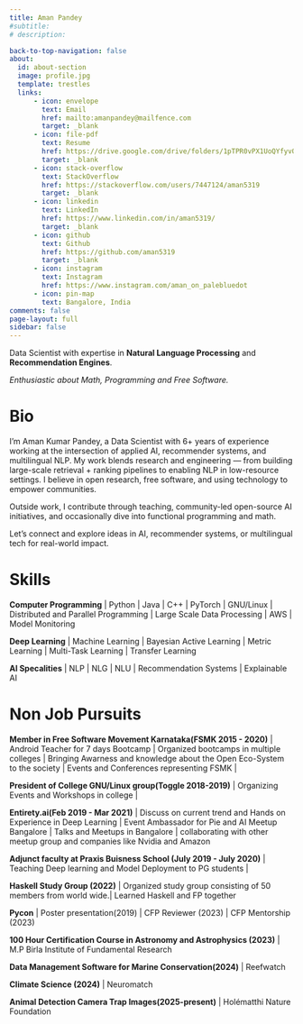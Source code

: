 ```yaml
---
title: Aman Pandey
#subtitle:
# description:  

back-to-top-navigation: false
about:
  id: about-section
  image: profile.jpg
  template: trestles
  links:
      - icon: envelope
        text: Email
        href: mailto:amanpandey@mailfence.com
        target: _blank
      - icon: file-pdf
        text: Resume
        href: https://drive.google.com/drive/folders/1pTPR0vPX1UoQYfyvQLu8Pn-Wc6hqrjGf?usp=sharing
        target: _blank
      - icon: stack-overflow
        text: StackOverflow
        href: https://stackoverflow.com/users/7447124/aman5319
        target: _blank
      - icon: linkedin
        text: LinkedIn
        href: https://www.linkedin.com/in/aman5319/
        target: _blank
      - icon: github
        text: Github
        href: https://github.com/aman5319
        target: _blank
      - icon: instagram
        text: Instagram
        href: https://www.instagram.com/aman_on_palebluedot
      - icon: pin-map
        text: Bangalore, India
comments: false
page-layout: full
sidebar: false
---
```


<!-- :::{#about-section} -->

Data Scientist with expertise in **Natural Language Processing** and **Recommendation Engines**.

*Enthusiastic about Math, Programming and Free Software.* <!-- ::: -->

::: panel-tabset
# Bio

I'm Aman Kumar Pandey, a Data Scientist with 6+ years of experience working at the intersection of applied AI, recommender systems, and multilingual NLP. My work blends research and engineering — from building large-scale retrieval + ranking pipelines to enabling NLP in low-resource settings. I believe in open research, free software, and using technology to empower communities.

Outside work, I contribute through teaching, community-led open-source AI initiatives, and occasionally dive into functional programming and math.

Let’s connect and explore ideas in AI, recommender systems, or multilingual tech for real-world impact.

# Skills

**Computer Programming** \| Python \| Java \| C++ \| PyTorch \| GNU/Linux \| Distributed and Parallel Programming \| Large Scale Data Processing \| AWS \| Model Monitoring

**Deep Learning** \| Machine Learning \| Bayesian Active Learning \| Metric Learning \| Multi-Task Learning \| Transfer Learning

**AI Specalities** \| NLP \| NLG \| NLU \| Recommendation Systems \| Explainable AI

# Non Job Pursuits

**Member in Free Software Movement Karnataka(FSMK 2015 - 2020)** \| Android Teacher for 7 days Bootcamp \| Organized bootcamps in multiple colleges \| Bringing Awarness and knowledge about the Open Eco-System to the society \| Events and Conferences representing FSMK \|

**President of College GNU/Linux group(Toggle 2018-2019)** \| Organizing Events and Workshops in college \|

**Entirety.ai(Feb 2019 - Mar 2021)** \| Discuss on current trend and Hands on Experience in Deep Learning \| Event Ambassador for Pie and AI Meetup Bangalore \| Talks and Meetups in Bangalore \| collaborating with other meetup group and companies like Nvidia and Amazon

**Adjunct faculty at Praxis Buisness School (July 2019 - July 2020)** \| Teaching Deep learning and Model Deployment to PG students \|

**Haskell Study Group (2022)** \| Organized study group consisting of 50 members from world wide.\| Learned Haskell and FP together

**Pycon** \| Poster presentation(2019) \| CFP Reviewer (2023) \| CFP Mentorship (2023)

**100 Hour Certification Course in Astronomy and Astrophysics (2023)** \| M.P Birla Institute of Fundamental Research

**Data Management Software for Marine Conservation(2024)** \| Reefwatch

**Climate Science (2024)** \| Neuromatch

**Animal Detection Camera Trap Images(2025-present)** \| Holématthi Nature Foundation
:::